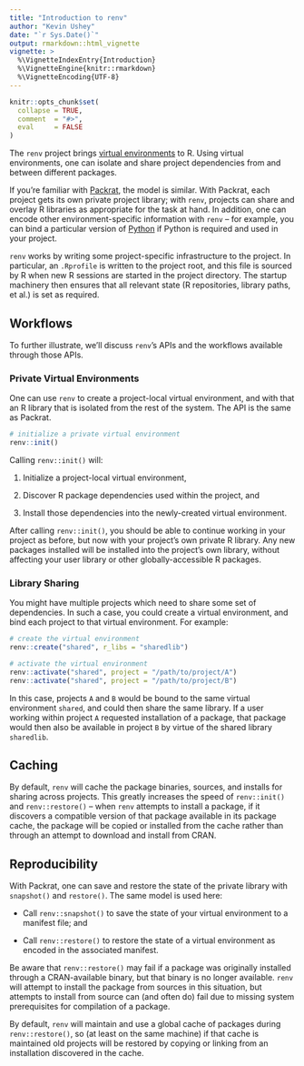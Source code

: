 ```yaml
---
title: "Introduction to renv"
author: "Kevin Ushey"
date: "`r Sys.Date()`"
output: rmarkdown::html_vignette
vignette: >
  %\VignetteIndexEntry{Introduction}
  %\VignetteEngine{knitr::rmarkdown}
  %\VignetteEncoding{UTF-8}
---
```


```r
knitr::opts_chunk$set(
  collapse = TRUE,
  comment  = "#>",
  eval     = FALSE
)
```

The `renv` project brings
[virtual environments](https://docs.python.org/3/tutorial/venv.html) to R.
Using virtual environments, one can isolate and share project dependencies
from and between different packages.

If you're familiar with [Packrat](https://rstudio.github.io/packrat/), the model
is similar. With Packrat, each project gets its own private project library;
with `renv`, projects can share and overlay R libraries as appropriate for the
task at hand. In addition, one can encode other environment-specific information
with `renv` -- for example, you can bind a particular version of
[Python](https://www.python.org/) if Python is required and used in your project.

`renv` works by writing some project-specific infrastructure to the project.
In particular, an `.Rprofile` is written to the project root, and this file
is sourced by R when new R sessions are started in the project directory.
The startup machinery then ensures that all relevant state (R repositories,
library paths, et al.) is set as required.

## Workflows

To further illustrate, we'll discuss `renv`'s APIs and the workflows available
through those APIs.

### Private Virtual Environments

One can use `renv` to create a project-local virtual environment, and with
that an R library that is isolated from the rest of the system. The API is
the same as Packrat.

```r
# initialize a private virtual environment
renv::init()
```

Calling `renv::init()` will:

1. Initialize a project-local virtual environment,
   
2. Discover R package dependencies used within the project, and

3. Install those dependencies into the newly-created virtual environment.

After calling `renv::init()`, you should be able to continue working in your
project as before, but now with your project's own private R library. Any new
packages installed will be installed into the project's own library, without
affecting your user library or other globally-accessible R packages.

### Library Sharing

You might have multiple projects which need to share some set of dependencies.
In such a case, you could create a virtual environment, and bind each project
to that virtual environment. For example:

```r
# create the virtual environment
renv::create("shared", r_libs = "sharedlib")

# activate the virtual environment
renv::activate("shared", project = "/path/to/project/A")
renv::activate("shared", project = "/path/to/project/B")
```

In this case, projects `A` and `B` would be bound to the same virtual
environment `shared`, and could then share the same library. If a user working
within project `A` requested installation of a package, that package would then
also be available in project `B` by virtue of the shared library `sharedlib`.

## Caching

By default, `renv` will cache the package binaries, sources, and installs for
sharing across projects. This greatly increases the speed of `renv::init()` and
`renv::restore()` -- when `renv` attempts to install a package, if it discovers
a compatible version of that package available in its package cache, the package
will be copied or installed from the cache rather than through an attempt to
download and install from CRAN.

## Reproducibility

With Packrat, one can save and restore the state of the private library with
`snapshot()` and `restore()`. The same model is used here:

- Call `renv::snapshot()` to save the state of your virtual environment to
  a manifest file; and
  
- Call `renv::restore()` to restore the state of a virtual environment as
  encoded in the associated manifest.

Be aware that `renv::restore()` may fail if a package was originally installed
through a CRAN-available binary, but that binary is no longer available. `renv`
will attempt to install the package from sources in this situation, but attempts
to install from source can (and often do) fail due to missing system
prerequisites for compilation of a package.

By default, `renv` will maintain and use a global cache of packages during
`renv::restore()`, so (at least on the same machine) if that cache is maintained
old projects will be restored by copying or linking from an installation
discovered in the cache.
